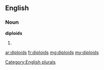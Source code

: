 ==English==

===Noun===
'''diploids'''

# {{plural of|[[diploid]]}}

[[Category:English plurals]]

[[ar:diploids]]
[[fr:diploids]]
[[mg:diploids]]
[[my:diploids]]